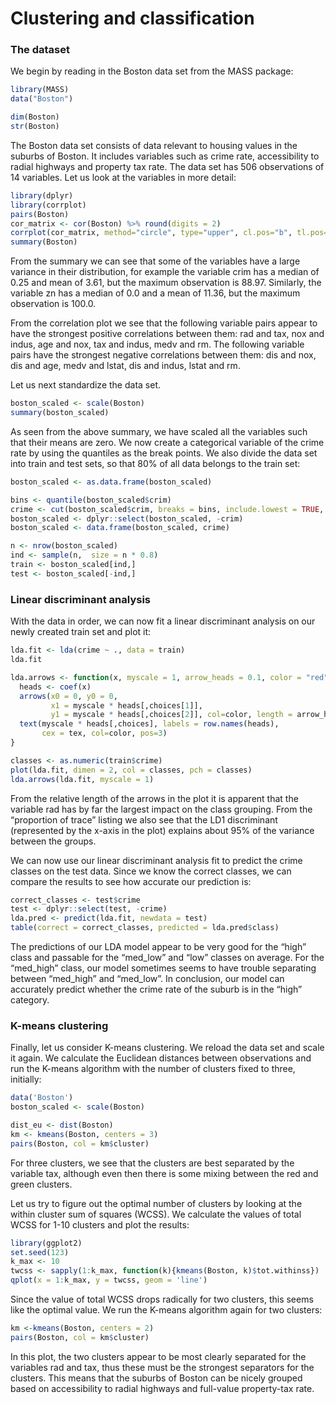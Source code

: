 # Clustering and classification

### The dataset

We begin by reading in the Boston data set from the MASS package:

```r
library(MASS)
data("Boston")

dim(Boston)
str(Boston)
```

The Boston data set consists of data relevant to housing values in the suburbs of Boston. It includes variables such as crime rate, accessibility to radial highways and property tax rate. The data set has 506 observations of 14 variables. Let us look at the variables in more detail:

```r
library(dplyr)
library(corrplot)
pairs(Boston)
cor_matrix <- cor(Boston) %>% round(digits = 2)
corrplot(cor_matrix, method="circle", type="upper", cl.pos="b", tl.pos="d", tl.cex=0.6)
summary(Boston)
```

From the summary we can see that some of the variables have a large variance in their distribution, for example the variable crim has a median of 0.25 and mean of 3.61, but the maximum observation is 88.97. Similarly, the variable zn has a median of 0.0 and a mean of 11.36, but the maximum observation is 100.0.

From the correlation plot we see that the following variable pairs appear to have the strongest positive correlations between them: rad and tax, nox and indus, age and nox, tax and indus, medv and rm. The following variable pairs have the strongest negative correlations between them: dis and nox, dis and age, medv and lstat, dis and indus, lstat and rm.

Let us next standardize the data set.

```r
boston_scaled <- scale(Boston)
summary(boston_scaled)
```

As seen from the above summary, we have scaled all the variables such that their means are zero. We now create a categorical variable of the crime rate by using the quantiles as the break points. We also divide the data set into train and test sets, so that 80% of all data belongs to the train set:

```r
boston_scaled <- as.data.frame(boston_scaled)

bins <- quantile(boston_scaled$crim)
crime <- cut(boston_scaled$crim, breaks = bins, include.lowest = TRUE, label = c("low", "med_low", "med_high", "high"))
boston_scaled <- dplyr::select(boston_scaled, -crim)
boston_scaled <- data.frame(boston_scaled, crime)

n <- nrow(boston_scaled)
ind <- sample(n,  size = n * 0.8)
train <- boston_scaled[ind,]
test <- boston_scaled[-ind,]
```

### Linear discriminant analysis

With the data in order, we can now fit a linear discriminant analysis on our newly created train set and plot it:

```r
lda.fit <- lda(crime ~ ., data = train)
lda.fit

lda.arrows <- function(x, myscale = 1, arrow_heads = 0.1, color = "red", tex = 0.75, choices = c(1,2)){
  heads <- coef(x)
  arrows(x0 = 0, y0 = 0, 
         x1 = myscale * heads[,choices[1]], 
         y1 = myscale * heads[,choices[2]], col=color, length = arrow_heads)
  text(myscale * heads[,choices], labels = row.names(heads), 
       cex = tex, col=color, pos=3)
}

classes <- as.numeric(train$crime)
plot(lda.fit, dimen = 2, col = classes, pch = classes)
lda.arrows(lda.fit, myscale = 1)
```

From the relative length of the arrows in the plot it is apparent that the variable rad has by far the largest impact on the class grouping. From the "proportion of trace" listing we also see that the LD1 discriminant (represented by the x-axis in the plot) explains about 95% of the variance between the groups.

We can now use our linear discriminant analysis fit to predict the crime classes on the test data. Since we know the correct classes, we can compare the results to see how accurate our prediction is:

```r
correct_classes <- test$crime
test <- dplyr::select(test, -crime)
lda.pred <- predict(lda.fit, newdata = test)
table(correct = correct_classes, predicted = lda.pred$class)
```

The predictions of our LDA model appear to be very good for the "high" class and passable for the "med_low" and "low" classes on average. For the "med_high" class, our model sometimes seems to have trouble separating between "med_high" and "med_low". In conclusion, our model can accurately predict whether the crime rate of the suburb is in the "high" category.

### K-means clustering

Finally, let us consider K-means clustering. We reload the data set and scale it again. We calculate the Euclidean distances between observations and run the K-means algorithm with the number of clusters fixed to three, initially:

```r
data('Boston')
boston_scaled <- scale(Boston)

dist_eu <- dist(Boston)
km <- kmeans(Boston, centers = 3)
pairs(Boston, col = km$cluster)
```

For three clusters, we see that the clusters are best separated by the variable tax, although even then there is some mixing between the red and green clusters.

Let us try to figure out the optimal number of clusters by looking at the within cluster sum of squares (WCSS). We calculate the values of total WCSS for 1-10 clusters and plot the results:

```r
library(ggplot2)
set.seed(123)
k_max <- 10
twcss <- sapply(1:k_max, function(k){kmeans(Boston, k)$tot.withinss})
qplot(x = 1:k_max, y = twcss, geom = 'line')
```

Since the value of total WCSS drops radically for two clusters, this seems like the optimal value. We run the K-means algorithm again for two clusters:

```r
km <-kmeans(Boston, centers = 2)
pairs(Boston, col = km$cluster)
```

In this plot, the two clusters appear to be most clearly separated for the variables rad and tax, thus these must be the strongest separators for the clusters. This means that the suburbs of Boston can be nicely grouped based on accessibility to radial highways and full-value property-tax rate.

